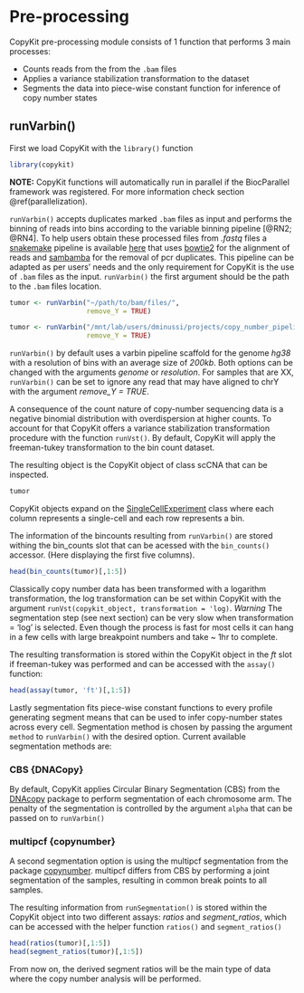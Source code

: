 # Pre-processing 

CopyKit pre-processing module consists of 1 function that performs 3 main processes: 

- Counts reads from the from the `.bam` files 
- Applies a variance stabilization transformation to the dataset
- Segments the data into piece-wise constant function for inference of copy number states

## runVarbin()

First we load CopyKit with the `library()` function
```r
library(copykit)
```

**NOTE:** CopyKit functions will automatically run in parallel if the BiocParallel framework was registered. For more information check section \@ref(parallelization).

`runVarbin()` accepts duplicates marked `.bam` files as input and performs the binning of reads into bins according to the variable binning pipeline [@RN2; @RN4]. To help users obtain these processed files from *.fastq* files a [snakemake](https://snakemake.readthedocs.io/en/stable/)
 pipeline is available [here]() that uses [bowtie2](https://snakemake.readthedocs.io/en/stable/) for the alignment of reads and [sambamba](https://lomereiter.github.io/sambamba/) for the removal of pcr duplicates. This pipeline can be adapted as per users' needs and the only requirement for CopyKit is the use of `.bam` files as the input. `runVarbin()` the first argument should be the path to the `.bam` files location.
 
```r
tumor <- runVarbin("~/path/to/bam/files/", 
                   remove_Y = TRUE)
``` 
 
```r
tumor <- runVarbin("/mnt/lab/users/dminussi/projects/copy_number_pipeline_hg38/test_tumor_data/PMTC6/marked/", 
                   remove_Y = TRUE)
```
 
`runVarbin()` by default uses a varbin pipeline scaffold for the genome *hg38* with a resolution of bins with an average size of *200kb*. Both options can be changed with the arguments *genome* or *resolution*. For samples that are XX, `runVarbin()` can be set to ignore any read that may have aligned to chrY with the argument *remove_Y = TRUE*.

A consequence of the count nature of copy-number sequencing data is a negative binomial distribution with overdispersion at higher counts. To account for that CopyKit offers a variance stabilization transformation procedure with the function `runVst()`. By default, CopyKit will apply the freeman-tukey transformation to the bin count dataset.

The resulting object is the CopyKit object of class scCNA that can be inspected.
```r
tumor
```

CopyKit objects expand on the [SingleCellExperiment](https://bioconductor.org/packages/devel/bioc/vignettes/SingleCellExperiment/inst/doc/intro.html) class where each column represents a single-cell and each row represents a bin. 

The information of the bincounts resulting from `runVarbin()` are stored withing the bin_counts slot that can be acessed with the `bin_counts()` accessor. (Here displaying the first five columns).
```r
head(bin_counts(tumor)[,1:5])
```

Classically copy number data has been transformed with a logarithm transformation, the log transformation can be set within CopyKit with the argument `runVst(copykit_object, transformation = 'log)`. *Warning* The segmentation step (see next section) can be very slow when transformation = 'log' is selected. Even though the process is fast for most cells it can hang in a few cells with large breakpoint numbers and take ~ 1hr to complete.

The resulting transformation is stored within the CopyKit object in the *ft* slot if freeman-tukey was performed and can be accessed with the `assay()` function:
```r
head(assay(tumor, 'ft')[,1:5])
```

Lastly segmentation fits piece-wise constant functions to every profile generating segment means that can be used to infer copy-number states across every cell.
Segmentation method is chosen by passing the argument `method` to `runVarbin()` with the desired option. Current available segmentation methods are:

### CBS {DNACopy}

By default, CopyKit applies Circular Binary Segmentation (CBS) from the [DNAcopy](https://bioconductor.org/packages/release/bioc/html/DNAcopy.html) package to perform segmentation of each chromosome arm. The penalty of the segmentation is controlled by the argument `alpha` that can be passed on to `runVarbin()`

### multipcf {copynumber}

A second segmentation option is using the multipcf segmentation from the package [copynumber](https://www.bioconductor.org/packages/release/bioc/html/copynumber.html).
multipcf differs from CBS by performing a joint segmentation of the samples, resulting in common break points to all samples.

The resulting information from `runSegmentation()` is stored within the CopyKit object into two different assays: *ratios* and *segment_ratios*, which can be accessed with the helper function `ratios()` and `segment_ratios()`
```r
head(ratios(tumor)[,1:5])
head(segment_ratios(tumor)[,1:5])
```

From now on, the derived segment ratios will be the main type of data where the copy number analysis will be performed.







 
 

